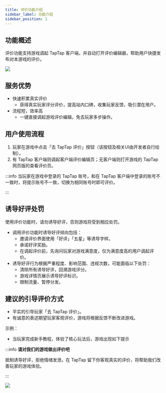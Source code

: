 ```yaml
---
title: 评价功能介绍
sidebar_label: 功能介绍
sidebar_position: 1
---
```


## 功能概述
评价功能支持游戏调起 TapTap 客户端，并自动打开评价编辑器，帮助用户快捷发布对本游戏的评价。


![](https://img.tapimg.com/market/images/e2463076aea106e4ffcfc032b5188bbb.png)

## 服务优势
- 快速积累真实评价
    - 获得真实玩家评分评价，提高站内口碑，收集玩家反馈，吸引潜在用户。
- 流程短，效率高
    - 一键直接调起游戏评价编辑，免去玩家多步操作。

## 用户使用流程
1. 玩家在游戏中点击「去 TapTap 评价」按钮（该按钮及相关UI由开发者自行绘制）。
2. 有 TapTap 客户端则调起客户端评价编辑页；无客户端则打开游戏的 TapTap 网页版的查看评价页。

:::info
当玩家在游戏中登录的 TapTap 账号，和在 TapTap 客户端中登录的账号不一致时，将提示账号不一致，切换为相同账号时即可评价。

:::


## 诱导好评处罚
使用评价功能时，请勿诱导好评，否则游戏将受到相应处罚。

- 调用评价功能时诱导好评倾向包括：
    - 邀请评价界面使用「好评」「五星」等诱导字样。
    - 承诺好评奖励。
    - 在调起评价前，先询问玩家对游戏满意度，仅为满意度高的用户调起评价。
- 诱导好评行为根据严重程度、影响范围、违规次数，可能面临以下处罚：
    - 清除所有诱导好评，回溯游戏评分。
    - 游戏详情页展示诱导好评标识。
    - 限制流量、暂停分发。


## 建议的引导评价方式
- 平实的引导玩家「去 TapTap 评价」。
- 有诚意的表述期望玩家客观评价，游戏将根据反馈不断改进游戏。

示例：
- 当玩家完成新手教程，体验了核心玩法后，游戏出现如下提示

:::info
**请对我们的游戏做出评价吧**


抵制诱导好评，拒绝情绪发泄。在 TapTap 留下你客观真实的评价，将帮助我们改善玩家的游戏体验。

:::

![](https://img.tapimg.com/market/images/1553bfbf081ce6d76b8f4bed387c86d0.png)